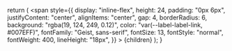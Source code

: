   return (
    <span
      style={{
        display: "inline-flex",
        height: 24,
        padding: "0px 6px",
        justifyContent: "center",
        alignItems: "center",
        gap: 4,
        borderRadius: 6,
        background: "rgba(19, 124, 249, 0.12)",
        color: "var(--label-label-link, #007EFF)",
        fontFamily: "Geist, sans-serif",
        fontSize: 13,
        fontStyle: "normal",
        fontWeight: 400,
        lineHeight: "18px",
      }}
    >
      {children}
    </span>
  );
}
